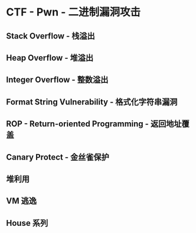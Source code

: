 # CTF - Pwn - 二进制漏洞攻击

## Stack Overflow - 栈溢出

## Heap Overflow - 堆溢出

## Integer Overflow - 整数溢出

## Format String Vulnerability - 格式化字符串漏洞

## ROP - Return-oriented Programming - 返回地址覆盖

## Canary Protect - 金丝雀保护

## 堆利用

## VM 逃逸

## House 系列
